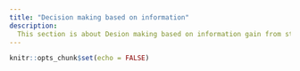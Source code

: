 ```yaml
---
title: "Decision making based on information"
description:
  This section is about Desion making based on information gain from statistical analysis.
---
```

  
```r
knitr::opts_chunk$set(echo = FALSE)
```
